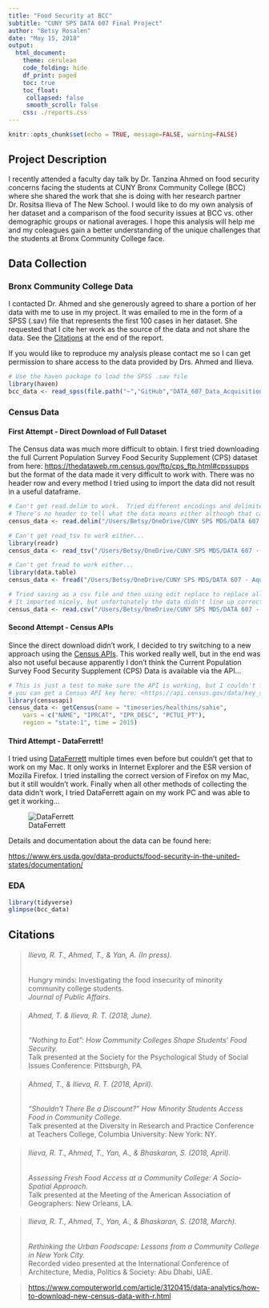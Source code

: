 ```yaml
---
title: "Food Security at BCC"
subtitle: "CUNY SPS DATA 607 Final Project"
author: "Betsy Rosalen"
date: "May 15, 2018"
output:
  html_document:
    theme: cerulean
    code_folding: hide
    df_print: paged
    toc: true
    toc_float:
     collapsed: false
     smooth_scroll: false
    css: ./reports.css
---
```


```r
knitr::opts_chunk$set(echo = TRUE, message=FALSE, warning=FALSE)
```

## Project Description

I recently attended a faculty day talk by Dr. Tanzina Ahmed on food security concerns facing the students at CUNY Bronx Community College (BCC) where she shared the work that she is doing with her research partner Dr. Rositsa Ilieva of The New School. I would like to do my own analysis of her dataset and a comparison of the food security issues at BCC vs. other demographic groups or national averages.  I hope this analysis will help me and my coleagues gain a better understanding of the unique challenges that the students at Bronx Community College face.  

## Data Collection

### Bronx Community College Data

I contacted Dr. Ahmed and she generously agreed to share a portion of her data with me to use in my project.  It was emailed to me in the form of a SPSS (.sav) file that represents the first 100 cases in her dataset.  She requested that I cite her work as the source of the data and not share the data.  See the [Citations] at the end of the report.

If you would like to reproduce my analysis please contact me so I can get permission to share access to the data provided by Drs. Ahmed and Ilieva.  

```r
# Use the haven package to load the SPSS .sav file
library(haven)
bcc_data <- read_spss(file.path("~","GitHub","DATA_607_Data_Acquisition_and_Management","Final_Project","FoodAccessStudy_Variables_100participants.sav"))
```

### Census Data

#### First Attempt - Direct Download of Full Dataset

The Census data was much more difficult to obtain.  I first tried downloading the full Current Population Survey Food Security Supplement (CPS) dataset from here: <https://thedataweb.rm.census.gov/ftp/cps_ftp.html#cpssupps> but the format of the data made it very difficult to work with.  There was no header row and every method I tried using to import the data did not result in a useful dataframe.  

```r
# Can't get read.delim to work.  Tried different encodings and delimiters.  It loads as 150,000+ records of one variable.  
# There's no header to tell what the data means either although that can be handled with the documentation
census_data <- read.delim("/Users/Betsy/OneDrive/CUNY SPS MDS/DATA 607 - Aquisition and Management/Final Project/dec16pub.dat", sep = "\t", encoding = "ASCII")
```

```r
# Can't get read_tsv to work either... 
library(readr)
census_data <- read_tsv("/Users/Betsy/OneDrive/CUNY SPS MDS/DATA 607 - Aquisition and Management/Final Project/dec16pub.dat", col_names=FALSE)
```

```r
# Can't get fread to work either... 
library(data.table)
census_data <- fread("/Users/Betsy/OneDrive/CUNY SPS MDS/DATA 607 - Aquisition and Management/Final Project/dec16pub.dat", sep=" ")
```

```r
# Tried saving as a csv file and then using edit replace to replace all spaces with commas, but that didn't work either... 
# It imported nicely, but unfortunately the data didn't line up correctly and data points wound up in wrong columns
census_data <- read.csv("/Users/Betsy/OneDrive/CUNY SPS MDS/DATA 607 - Aquisition and Management/Final Project/dec16pubcopy.csv", header=FALSE)
```

#### Second Attempt - Census APIs 

Since the direct download didn't work, I decided to try switching to a new approach using the [Census APIs](https://www.census.gov/data/developers/data-sets.html).  This worked really well, but in the end was also not useful because apparently I don't think the Current Population Survey Food Security Supplement (CPS) Data is available via the API... 

```r
# This is just a test to make sure the API is working, but I couldn't find the correct API name and variable names for the food security data that I need.  I don't think they are avaiilable.
# you can get a Census API key here: <https://api.census.gov/data/key_signup.html>
library(censusapi)
census_data <- getCensus(name = "timeseries/healthins/sahie",
	vars = c("NAME", "IPRCAT", "IPR_DESC", "PCTUI_PT"), 
	region = "state:1", time = 2015)
```

#### Third Attempt - DataFerrett!

I tried using [DataFerrett](https://dataferrett.census.gov/) multiple times even before but couldn't get that to work on my Mac. It only works in Internet Explorer and the ESR version of Mozilla Firefox.  I tried installing the correct version of Firefox on my Mac, but it still wouldn't work.  Finally when all other methods of collecting the data didn't work, I tried DataFerrett again on my work PC and was able to get it working...

![DataFerrett](Images/DataFerrett.PNG)

Details and documentation about the data can be found here:

<https://www.ers.usda.gov/data-products/food-security-in-the-united-states/documentation/>


### EDA

```r
library(tidyverse)
glimpse(bcc_data)
```














## Citations

> ###### Ilieva, R. T., Ahmed, T., & Yan, A. (In press). <br>
> Hungry minds: Investigating the food insecurity of minority community college students. <br>
> *Journal of Public Affairs.*

> ###### Ahmed, T. & Ilieva, R. T. (2018, June). <br>
> *“Nothing to Eat”: How Community Colleges Shape Students’ Food Security.*<br>
> Talk presented at the Society for the Psychological Study of Social Issues Conference: Pittsburgh, PA.

> ###### Ahmed, T., & Ilieva, R. T. (2018, April). <br>
> *“Shouldn’t There Be a Discount?” How Minority Students Access Food in Community College.*<br>
> Talk presented at the Diversity in Research and Practice Conference at Teachers College, Columbia University: New York: NY.

> ###### Ilieva, R. T., Ahmed, T., Yan, A., & Bhaskaran, S. (2018, April).<br>
> *Assessing Fresh Food Access at a Community College: A Socio-Spatial Approach.*<br>
> Talk presented at the Meeting of the American Association of Geographers: New Orleans, LA.

> ###### Ilieva, R. T., Ahmed, T., Yan, A., & Bhaskaran, S. (2018, March). <br>
> *Rethinking the Urban Foodscape: Lessons from a Community College in New York City.*<br>
> Recorded video presented at the International Conference of Architecture, Media, Politics & Society: Abu Dhabi, UAE.

> <https://www.computerworld.com/article/3120415/data-analytics/how-to-download-new-census-data-with-r.html>